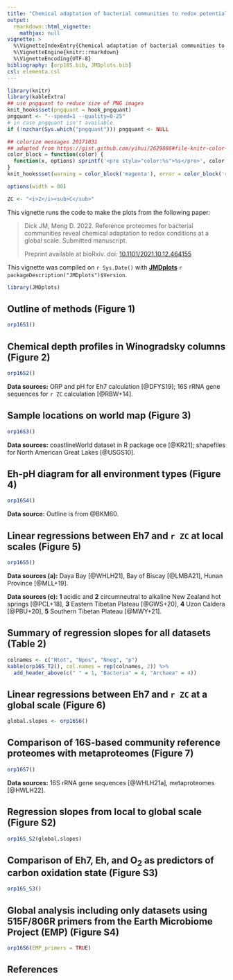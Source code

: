 ```yaml
---
title: "Chemical adaptation of bacterial communities to redox potential (2022)"
output: 
  rmarkdown::html_vignette:
    mathjax: null
vignette: >
  %\VignetteIndexEntry{Chemical adaptation of bacterial communities to redox potential (2022)}
  %\VignetteEngine{knitr::rmarkdown}
  %\VignetteEncoding{UTF-8}
bibliography: [orp16S.bib, JMDplots.bib]
csl: elementa.csl
---
```


<style>
/* https://gomakethings.com/how-to-break-an-image-out-of-its-parent-container-with-css/ */
@media (min-width: 700px) {
  .full-width {
    left: 50%;
    margin-left: -50vw;
    margin-right: -50vw;
    max-width: 100vw;
    position: relative;
    right: 50%;
    width: 100vw;
  }
}
@media (min-width: 900px) {
  .full-width {
    left: 50vw; /* fallback if needed */
    left: calc(50vw - 100px);
    width: 900px;
    position: relative;
  }
}
</style>

```r
library(knitr)
library(kableExtra)
## use pngquant to reduce size of PNG images
knit_hooks$set(pngquant = hook_pngquant)
pngquant <- "--speed=1 --quality=0-25"
# in case pngquant isn't available
if (!nzchar(Sys.which("pngquant"))) pngquant <- NULL 

## colorize messages 20171031
## adapted from https://gist.github.com/yihui/2629886#file-knitr-color-msg-rnw
color_block = function(color) {
  function(x, options) sprintf('<pre style="color:%s">%s</pre>', color, x)
}
knit_hooks$set(warning = color_block('magenta'), error = color_block('red'), message = color_block('blue'))
```

```r
options(width = 80)
```

```r
ZC <- "<i>Z</i><sub>C</sub>"
```

This vignette runs the code to make the plots from the following paper:

> Dick JM, Meng D. 2022. Reference proteomes for bacterial communities reveal chemical adaptation to redox conditions at a global scale. Submitted manuscript.
>
> Preprint available at bioRxiv. doi: [10.1101/2021.10.12.464155](https://doi.org/10.1101/2021.10.12.464155)

This vignette was compiled on `r Sys.Date()` with **[JMDplots](https://github.com/jedick/JMDplots)** `r packageDescription("JMDplots")$Version`.

```r
library(JMDplots)
```

## Outline of methods (Figure 1)
```r
orp16S1()
```

## Chemical depth profiles in Winogradsky columns (Figure 2)
```r
orp16S2()
```

**Data sources:** ORP and pH for Eh7 calculation [@DFYS19]; 16S rRNA gene sequences for `r ZC` calculation [@RBW+14].

## Sample locations on world map (Figure 3)
```r
orp16S3()
```

**Data sources:** coastlineWorld dataset in R package oce [@KR21]; shapefiles for North American Great Lakes [@USGS10].

## Eh-pH diagram for all environment types (Figure 4)
```r
orp16S4()
```

**Data source:** Outline is from @BKM60.

## Linear regressions between Eh7 and `r ZC` at local scales (Figure 5)
```r
orp16S5()
```

**Data sources (a):** Daya Bay [@WHLH21], Bay of Biscay [@LMBA21], Hunan Province [@MLL+19].

**Data sources (c):** **1** acidic and **2** circumneutral to alkaline New Zealand hot springs [@PCL+18], **3** Eastern Tibetan Plateau [@GWS+20], **4** Uzon Caldera [@PBU+20], **5** Southern Tibetan Plateau [@MWY+21].

## Summary of regression slopes for all datasets (Table 2)
```r
colnames <- c("Ntot", "Npos", "Nneg", "p")
kable(orp16S_T2(), col.names = rep(colnames, 2)) %>%
  add_header_above(c(" " = 1, "Bacteria" = 4, "Archaea" = 4))
```

## Linear regressions between Eh7 and `r ZC` at a global scale (Figure 6)
```r
global.slopes <- orp16S6()
```

## Comparison of 16S-based community reference proteomes with metaproteomes (Figure 7)
```r
orp16S7()
```

**Data sources:** 16S rRNA gene sequences [@WHLH21a], metaproteomes [@HWLH22].

## Regression slopes from local to global scale (Figure S2)
```r
orp16S_S2(global.slopes)
```

## Comparison of Eh7, Eh, and O~2~ as predictors of carbon oxidation state (Figure S3)
```r
orp16S_S3()
```

## Global analysis including only datasets using 515F/806R primers from the Earth Microbiome Project (EMP) (Figure S4)
```r
orp16S6(EMP_primers = TRUE)
```

## References
